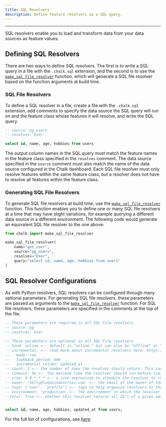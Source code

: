 ```yaml
---
title: SQL Resolvers
description: Define feature resolvers as a SQL query.
---
```


---

SQL resolvers enable you to load and transform data from your data sources as feature values.

## Defining SQL Resolvers

There are two ways to define SQL resolvers. The first is to write a SQL query in a file with the
`.chalk.sql` extension, and the second is to use the [`make_sql_file_resolver`](/api-docs#make_sql_file_resolver)
function, which will generate a SQL file resolver based on the function arguments at build time.

### SQL File Resolvers

To define a SQL resolver in a file, create a file with the `.chalk.sql` extension, add comments to specify
the data source the SQL query will run on and the feature class whose features it will resolve, and write
the SQL query.

```sql src/get_user.chalk.sql
-- source: pg_users
-- resolves: User

select id, name, age, hobbies from users

```

The output column names in the SQL query must match the feature names in the feature class specified in the
`resolves` comment. The data source specified in the `source` comment must also match the name of the data
source configured in the Chalk dashboard. Each SQL file resolver must only resolve features within the
same feature class, but a resolver does not have to resolve all features within the feature class.

### Generating SQL File Resolvers

To generate SQL file resolvers at build time, use the [`make_sql_file_resolver`](/api-docs#make_sql_file_resolver)
function. This function enables you to define one or many SQL file resolvers at a time that may have slight
variations, for example querying a different data source in a different environment. The following code
would generate an equivalent SQL file resolver to the one above:

```python src/make_user_resolver.py
from chalk import make_sql_file_resolver

make_sql_file_resolver(
    name="get_user",
    source="pg_users",
    resolves="User",
    query="select id, name, age, hobbies from users"
)
```

## SQL Resolver Configurations

As with Python resolvers, SQL resolvers can be configured through many optional parameters. For generating SQL
file resolvers, these parameters are passed as arguments to the [`make_sql_file_resolver`](/api-docs#make_sql_file_resolver)
function. For SQL file resolvers, these parameters are specified in the comments at the top of the file.

```sql
-- These parameters are required in all SQL file resolvers
-- source: pg
-- resolves: User

-- These parameters are optional in all SQL file resolvers
-- kind: online <-- default is "online," but can also be "offline" or "streaming"
-- incremental: <-- read more about incremental resolvers here: https://docs.chalk.ai/docs/sql#incremental-queries
--   mode: row
--   lookback_period: 60m
--   incremental_column: updated_at
-- count: 1 <-- the number of rows the resolver should return. This can be set to 1, 'one', 'one_or_none', or 'all'
-- timeout: 5m <-- the maximum time the resolver should run before timing out
-- cron: 0 0 * * * <-- a cron expression to schedule the resolver to run at a specific time
-- owner: 'helly@lumonindustries.com' <-- the email of the owner of the resolver. Alerts can be routed to owners.
-- tags: ['user', 'profile'] <-- tags to help organize resolvers in the Chalk dashboard
-- environment: 'production' <-- the environment in which the resolver should run
--total: True <-- whether this resolver returns all ID's of a given namespace.


select id, name, age, hobbies, updated_at from users;
```

For the full list of configurations, see [here](/docs/sql#configuration).
